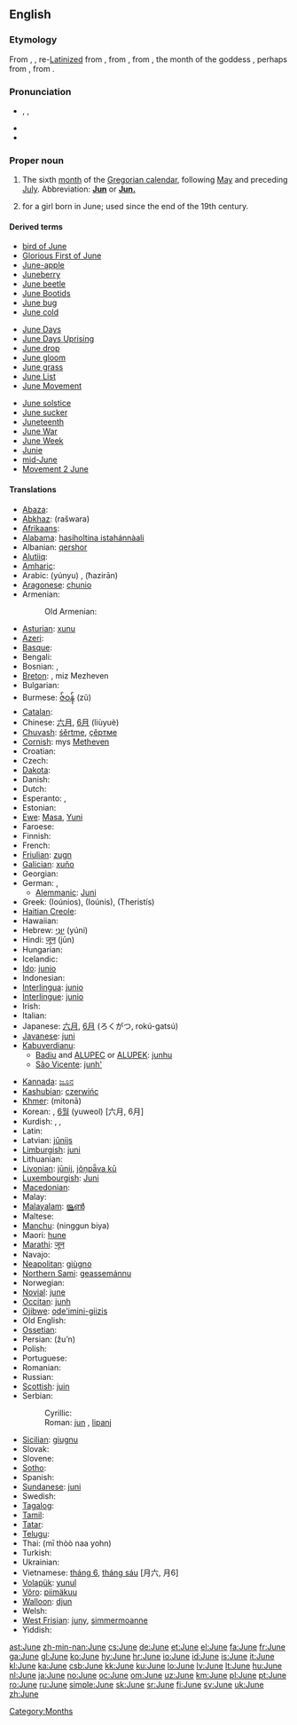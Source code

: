 {{also|june}}
==English==

===Etymology===
From {{etyl|enm|en}} {{term|jun|lang=enm}}, {{term|june|lang=enm}}, re-[[Latinize]]d from {{etyl|enm|en}} {{term|juyng|lang=enm}}, from {{etyl|fro|en}} {{term|juing|lang=fro}}, from {{etyl|la|en}} {{term|iunius|iūnius|lang=la}}, the month of the goddess {{term|Iuno||Juno|lang=la}}, perhaps from {{proto|Indo-European|juwngkos|lang=en}}, from {{proto|Indo-European|yeu-|vital force, youthful vigor|lang=en|title=}}.

===Pronunciation===
* {{enPR|jo͞on}}, {{IPA|/dʒuːn/|/dʒjuːn/}}, {{SAMPA|/dZu:n/}}
* {{audio|en-us-June.ogg|Audio (US)}}
* {{rhymes|uːn}}

===Proper noun===
{{en-proper noun|s|-}}

# The sixth [[month]] of the [[Gregorian calendar]], following [[May]] and preceding [[July]]. Abbreviation: '''[[Jun]]''' or '''[[Jun.]]'''
# {{given name|female|from=English}} for a girl born in June; used since the end of the 19th century.

====Derived terms====
{{rel-top3|Derived terms}}
* [[bird of June]]
* [[Glorious First of June]]
* [[June-apple]]
* [[Juneberry]]
* [[June beetle]]
* [[June Bootids]]
* [[June bug]]
* [[June cold]]
{{rel-mid3}}
* [[June Days]]
* [[June Days Uprising]]
* [[June drop]]
* [[June gloom]]
* [[June grass]]
* [[June List]]
* [[June Movement]]
{{rel-mid3}}
* [[June solstice]]
* [[June sucker]]
* [[Juneteenth]]
* [[June War]]
* [[June Week]]
* [[Junie]]
* [[mid-June]]
* [[w:Movement 2 June|Movement 2 June]]
{{rel-bottom}}

====Translations====
{{trans-top|sixth month of the Gregorian calendar}}
* [[Abaza]]: {{tø|abq|пхынхъа}}
* [[Abkhaz]]: {{Cyrl|[[рашәара]]}} (rašwara)
* [[Afrikaans]]: {{t+|af|Junie|xs=Afrikaans}}
* [[Alabama]]: [[hasiholtina istahánnàali]]
* Albanian: [[qershor]]
* [[Alutiiq]]: {{tø|ems|Naut'staat Iraluat}}
* [[Amharic]]: {{t|am|ጁን|tr=jun|sc=Ethi|xs=Amharic}}
* Arabic: {{Arab|[[يونيو|يُونْيُو]]}} (yúnyu) {{m}}, {{Arab|[[حزيران|حَزيرانٌ]]}} (ħazirān) {{m}}
* [[Aragonese]]: [[chunio]]
* Armenian: {{t+|hy|հունիս|tr=hunis}}
*: Old Armenian: {{t-|hy|յունիս|tr=yunis}}
* [[Asturian]]: [[xunu]]
* [[Azeri]]: {{t+|az|iyun|xs=Azeri}}
* [[Basque]]: {{t+|eu|ekain|xs=Basque}}
* Bengali: {{t+|bn|জুন}}
* Bosnian: {{t-|bs|juni|m}}, {{t-|bs|jun|m}}
* [[Breton]]: {{t|br|Mezheven|xs=Breton}}, miz Mezheven
* Bulgarian: {{t|bg|юни|m|tr=júni}}
* Burmese: [[ဇ်ဝန်]] (zũ)
* [[Catalan]]: {{t+|ca|juny|m}}
* Chinese: [[六月]], [[6月]] (liùyuè)
* [[Chuvash]]: [[śěrtme]], [[çĕртме]]
* [[Cornish]]: mys [[Metheven]]
* Croatian: {{t+|hr|lipanj}}
* Czech: {{t+|cs|červen|m}}
* [[Dakota]]: {{tø|dak|Wažuštecašawi}}
* Danish: {{t+|da|juni}}
* Dutch: {{t+|nl|juni}}
* Esperanto: {{t+|eo|junio|xs=Esperanto}},  {{t|eo|Junio}}
* Estonian: {{t+|et|juuni}}
* [[Ewe]]: [[Masa]], [[Yuni]]
* Faroese: {{t-|fo|juni|xs=Faroese}}
* Finnish: {{t+|fi|kesäkuu}}
* French: {{t+|fr|juin|m}}
* [[Friulian]]: [[zugn]] {{m}}
* [[Galician]]: [[xuño]] {{m}}
* Georgian: {{t-|ka|ივნისი|tr=ivnisi|sc=Geor|xs=Georgian}}
* German: {{t+|de|Juni|m}}, {{t+|de|Brachet|m}}
** [[Alemmanic]]: [[Juni]] {{m}}
* Greek: {{t+|el|Ιούνιος|m}} (Ioúnios),  {{t+|el|Ιούνης|m}} (Ioúnis), {{t|el|Θεριστής|m}} (Theristís)
* [[Haitian Creole]]: {{tø|ht|jen}}
* Hawaiian: {{tø|haw|Iune}}
* Hebrew: [[יוני|יוּנִי]] (yúni)
* Hindi: [[जून]] (jūn)
* Hungarian: {{t+|hu|június}}
* Icelandic: {{t+|is|júní}}
* [[Ido]]: [[junio]]
* Indonesian: {{t-|id|juni|xs=Indonesian}}
* [[Interlingua]]: [[junio]]
* [[Interlingue]]: [[junio]]
* Irish: {{t+|ga|Meitheamh|xs=Irish}}
* Italian: {{t+|it|giugno|m}}
* Japanese: [[六月]], [[6月]] (ろくがつ, rokú-gatsú)
* [[Javanese]]: [[juni]]
* [[Kabuverdianu]]:
** [[Badiu]] and [[ALUPEC]] or [[ALUPEK]]: [[junhu]]
** [[São Vicente]]: [[junh']]
{{trans-mid}}
* [[Kannada]]: [[ಜೂನ]]
* [[Kashubian]]: [[czerwińc]]
* [[Khmer]]: {{Khmr|[[មិថុនា]]}} (mitonā)
* Korean: {{t+|ko|유월|tr=yuwol|sc=KOchar}}, [[6월]] (yuweol) [六月, 6月]
* Kurdish: {{t+|ku|pûşber|f}}, {{t+|ku|hezîran|f}}, {{t+|ku|xezîran|f}}
* Latin: {{t+|la|iunius|alt=iūnius}}
* Latvian: [[jūnijs]]
* [[Limburgish]]: [[juni]]
* Lithuanian: {{t+|lt|birželis|m|xs=Lithuanian}}
* [[Livonian]]: [[jūnij]], [[jõņpǟva kū]]
* [[Luxembourgish]]: [[Juni]]
* [[Macedonian]]: {{t+|mk|јуни|m|tr=júni}}
* Malay: {{t-|ms|jun|xs=Malay}}
* [[Malayalam]]: [[ജൂണ്‍]]
* Maltese: {{t-|mt|Ġunju|xs=Maltese}}
* [[Manchu]]: (ninggun biya)
* Maori: [[hune]]
* [[Marathi]]: [[जून]]
* Navajo: {{tø|nv|Yaʼiishjááshchilí}}
* [[Neapolitan]]: [[giùgno]]
* [[Northern Sami]]: [[geassemánnu]]
* Norwegian: {{t+|no|juni}}
* [[Novial]]: [[june]]
* [[Occitan]]: [[junh]] {{m}}
* [[Ojibwe]]: [[ode'imini-giizis]]
* Old English: {{t-|ang|se ærra liþa|m|alt=se ǣrra līþa|xs=Old English}}
* [[Ossetian]]: {{tø|os|июнь|tr=ijun'|sc=Cyrl|xs=Ossetian}}
* Persian: {{fa-Arab|[[ژوئن]]}} (žu’n)
* Polish: {{t+|pl|czerwiec|m}}
* Portuguese: {{t+|pt|junho|m}}
* Romanian: {{t+|ro|iunie}}
* Russian: {{t+|ru|июнь|m|tr=ijún’}}
* [[Scottish]]: [[juin]]
* Serbian:
*: Cyrillic: {{t+|sr|јун|m|sc=Cyrl}}
*: Roman:  [[jun#Serbian|jun]] {{m}}, [[lipanj]]
* [[Sicilian]]: [[giugnu]] {{m}}
* Slovak: {{t+|sk|jún|m}}
* Slovene: {{t|sl|júnij|m}}
* [[Sotho]]: {{t|st|Phupjane|xs=Sotho}}
* Spanish: {{t+|es|junio|m}}
* [[Sundanese]]: [[juni]]
* Swedish: {{t+|sv|juni}}
* [[Tagalog]]: {{t+|tl|Hunyo|xs=Tagalog}}
* [[Tamil]]: {{t|ta|ஜூன்|xs=Tamil}}
* [[Tatar]]: {{t-|tt|yün|xs=Tatar}}
* [[Telugu]]: {{t|te|జూన్|tr=june}}
* Thai: {{Thai|[[มิถุนายน]]}} (mī thòò naa yohn)
* Turkish: {{t+|tr|haziran}}
* Ukrainian: {{t+|uk|червень|m|tr=čérwen’|xs=Ukrainian}}
* Vietnamese: [[tháng 6]], [[tháng sáu]] [月六, 月6]
* [[Volapük]]: [[yunul]]
* [[Võro]]: [[piimäkuu]]
* [[Walloon]]: [[djun]]
* Welsh: {{t-|cy|Mehefin|m|xs=Welsh}}
* [[West Frisian]]: [[juny]], [[simmermoanne]]
* Yiddish: {{t|yi|יוני|m|tr=yuni|sc=yi-Hebr}}
{{trans-bottom}}

[[Category:Months]]

[[ast:June]]
[[zh-min-nan:June]]
[[cs:June]]
[[de:June]]
[[et:June]]
[[el:June]]
[[fa:June]]
[[fr:June]]
[[ga:June]]
[[gl:June]]
[[ko:June]]
[[hy:June]]
[[hr:June]]
[[io:June]]
[[id:June]]
[[is:June]]
[[it:June]]
[[kl:June]]
[[ka:June]]
[[csb:June]]
[[kk:June]]
[[ku:June]]
[[lo:June]]
[[lv:June]]
[[lt:June]]
[[hu:June]]
[[nl:June]]
[[ja:June]]
[[no:June]]
[[oc:June]]
[[om:June]]
[[uz:June]]
[[km:June]]
[[pl:June]]
[[pt:June]]
[[ro:June]]
[[ru:June]]
[[simple:June]]
[[sk:June]]
[[sr:June]]
[[fi:June]]
[[sv:June]]
[[uk:June]]
[[zh:June]]